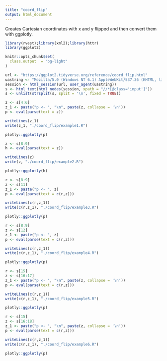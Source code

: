 ```yaml
---
title: "coord_flip"
output: html_document
---
```


Creates Cartesian coordinates with x and y flipped and then convert them with ggplotly.

```r
library(rvest);library(xml2);library(httr)
library(ggplot2)

knitr::opts_chunk$set(
  class.output  = "bg-light"
)
```

```r
url <- "https://ggplot2.tidyverse.org/reference/coord_flip.html"
uastring <- "Mozilla/5.0 (Windows NT 6.1) AppleWebKit/537.36 (KHTML, like Gecko) Chrome/88.0.4324.190 Safari/537.36"
session <- html_session(url, user_agent(uastring))
s <- html_text(html_nodes(session, xpath = "//*[@class='input']"))
s <- unlist(strsplit(s, split = '\n', fixed = TRUE))
```

```r
z <- s[4:6]
z_1 <- paste("p <- ", "\n", paste(z, collapse = '\n'))
p <- eval(parse(text = z))
```

```r
writeLines(z_1)
write(z_1, "./coord_flip/example1.R")
```

```r
plotly::ggplotly(p)
```

```r
z <- s[8:9]
h <- eval(parse(text = z))
```

```r
writeLines(z)
write(z, "./coord_flip/example2.R")
```

```r
plotly::ggplotly(h)
```

```r
r <- s[8:9]
z <- s[11]
z_1 <- paste("p <- ", z)
p <- eval(parse(text = c(r,z)))
```

```r
writeLines(c(r,z_1))
write(c(r,z_1), "./coord_flip/example3.R")
```

```r
plotly::ggplotly(p)
```

```r
r <- s[8:9]
z <- s[12]
z_1 <- paste("p <- ", z)
p <- eval(parse(text = c(r,z)))
```

```r
writeLines(c(r,z_1))
write(c(r,z_1), "./coord_flip/example4.R")
```

```r
plotly::ggplotly(p)
```

```r
r <- s[15]
z <- s[16:17]
z_1 <- paste("p <- ", "\n", paste(z, collapse = '\n'))
p <- eval(parse(text = c(r,z)))
```

```r
writeLines(c(r,z_1))
write(c(r,z_1), "./coord_flip/example5.R")
```

```r
plotly::ggplotly(p)
```

```r
r <- s[15]
z <- s[16:18]
z_1 <- paste("p <- ", "\n", paste(z, collapse = '\n'))
p <- eval(parse(text = c(r,z)))
```

```r
writeLines(c(r,z_1))
write(c(r,z_1), "./coord_flip/example6.R")
```

```r
plotly::ggplotly(p)
```